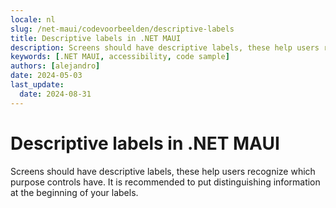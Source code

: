 ```yaml
---
locale: nl
slug: /net-maui/codevoorbeelden/descriptive-labels
title: Descriptive labels in .NET MAUI
description: Screens should have descriptive labels, these help users recognize which purpose controls have.
keywords: [.NET MAUI, accessibility, code sample]
authors: [alejandro]
date: 2024-05-03
last_update:
  date: 2024-08-31
---
```


# Descriptive labels in .NET MAUI

Screens should have descriptive labels, these help users recognize which purpose controls have. It is recommended to put distinguishing information at the beginning of your labels.

<CodeSample id="screen-labels" framework="net-maui" locale="en"/>
